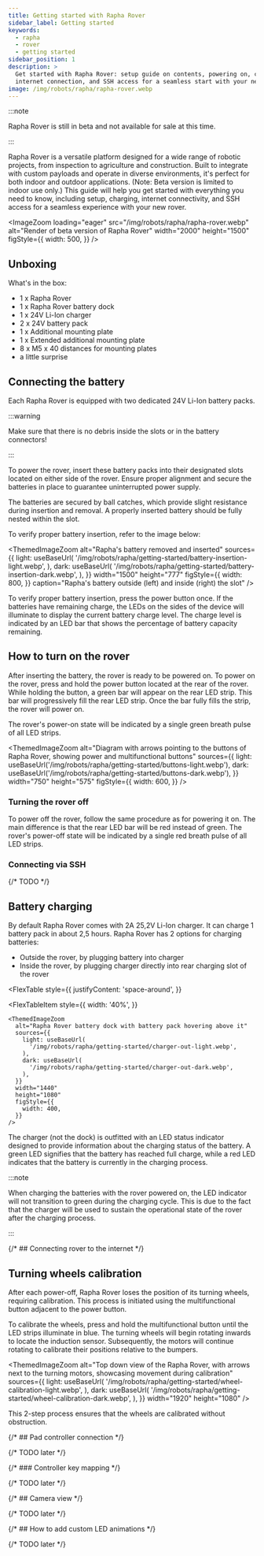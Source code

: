 ```yaml
---
title: Getting started with Rapha Rover
sidebar_label: Getting started
keywords:
  - rapha
  - rover
  - getting started
sidebar_position: 1
description: >
  Get started with Rapha Rover: setup guide on contents, powering on, charging,
  internet connection, and SSH access for a seamless start with your new rover.
image: /img/robots/rapha/rapha-rover.webp
---
```



:::note

Rapha Rover is still in beta and not available for sale at this time.

:::

Rapha Rover is a versatile platform designed for a wide range of robotic
projects, from inspection to agriculture and construction. Built to integrate
with custom payloads and operate in diverse environments, it's perfect for both
indoor and outdoor applications. (Note: Beta version is limited to indoor use
only.) This guide will help you get started with everything you need to know,
including setup, charging, internet connectivity, and SSH access for a seamless
experience with your new rover.

<ImageZoom
  loading="eager"
  src="/img/robots/rapha/rapha-rover.webp"
  alt="Render of beta version of Rapha Rover"
  width="2000"
  height="1500"
  figStyle={{
    width: 500,
  }}
/>

## Unboxing

What's in the box:

- 1 x Rapha Rover
- 1 x Rapha Rover battery dock
- 1 x 24V Li-Ion charger
- 2 x 24V battery pack
- 1 x Additional mounting plate
- 1 x Extended additional mounting plate
- 8 x M5 x 40 distances for mounting plates
- a little surprise

## Connecting the battery

Each Rapha Rover is equipped with two dedicated 24V Li-Ion battery packs.

:::warning

Make sure that there is no debris inside the slots or in the battery connectors!

:::

To power the rover, insert these battery packs into their designated slots
located on either side of the rover. Ensure proper alignment and secure the
batteries in place to guarantee uninterrupted power supply.

The batteries are secured by ball catches, which provide slight resistance
during insertion and removal. A properly inserted battery should be fully nested
within the slot.

To verify proper battery insertion, refer to the image below:

<ThemedImageZoom
  alt="Rapha's battery removed and inserted"
  sources={{
    light: useBaseUrl(
      '/img/robots/rapha/getting-started/battery-insertion-light.webp',
    ),
    dark: useBaseUrl(
      '/img/robots/rapha/getting-started/battery-insertion-dark.webp',
    ),
  }}
  width="1500"
  height="777"
  figStyle={{
    width: 800,
  }}
  caption="Rapha's battery outside (left) and inside (right) the slot"
/>

To verify proper battery insertion, press the power button once. If the
batteries have remaining charge, the LEDs on the sides of the device will
illuminate to display the current battery charge level. The charge level is
indicated by an LED bar that shows the percentage of battery capacity remaining.

## How to turn on the rover

After inserting the battery, the rover is ready to be powered on. To power on
the rover, press and hold the power button located at the rear of the rover.
While holding the button, a green bar will appear on the rear LED strip. This
bar will progressively fill the rear LED strip. Once the bar fully fills the
strip, the rover will power on.

The rover's power-on state will be indicated by a single green breath pulse of
all LED strips.

<ThemedImageZoom
  alt="Diagram with arrows pointing to the buttons of Rapha Rover, showing power and multifunctional buttons"
  sources={{
    light: useBaseUrl('/img/robots/rapha/getting-started/buttons-light.webp'),
    dark: useBaseUrl('/img/robots/rapha/getting-started/buttons-dark.webp'),
  }}
  width="750"
  height="575"
  figStyle={{
    width: 600,
  }}
/>

### Turning the rover off

To power off the rover, follow the same procedure as for powering it on. The
main difference is that the rear LED bar will be red instead of green. The
rover's power-off state will be indicated by a single red breath pulse of all
LED strips.

### Connecting via SSH

{/* TODO */}

## Battery charging

By default Rapha Rover comes with 2A 25,2V Li-Ion charger. It can charge 1
battery pack in about 2,5 hours. Rapha Rover has 2 options for charging
batteries:

- Outside the rover, by plugging battery into charger
- Inside the rover, by plugging charger directly into rear charging slot of the
  rover

<FlexTable
  style={{
    justifyContent: 'space-around',
  }}
>
  <FlexTableItem
    style={{
      width: '40%',
    }}
  >
    <ThemedImageZoom
      alt="Rapha Rover battery dock with battery pack hovering above it"
      sources={{
        light: useBaseUrl(
          '/img/robots/rapha/getting-started/charger-out-light.webp',
        ),
        dark: useBaseUrl(
          '/img/robots/rapha/getting-started/charger-out-dark.webp',
        ),
      }}
      width="1440"
      height="1080"
      figStyle={{
        width: 400,
      }}
    />
  </FlexTableItem>
  <FlexTableItem
    style={{
      width: '40%',
    }}
  >
    <ThemedImageZoom
      alt="Rapha Rover battery dock with battery pack inside it"
      sources={{
        light: useBaseUrl(
          '/img/robots/rapha/getting-started/charger-in-light.webp',
        ),
        dark: useBaseUrl(
          '/img/robots/rapha/getting-started/charger-in-dark.webp',
        ),
      }}
      width="1440"
      height="1080"
      figStyle={{
        width: 400,
      }}
    />
  </FlexTableItem>
</FlexTable>

The charger (not the dock) is outfitted with an LED status indicator designed to
provide information about the charging status of the battery. A green LED
signifies that the battery has reached full charge, while a red LED indicates
that the battery is currently in the charging process.

:::note

When charging the batteries with the rover powered on, the LED indicator will
not transition to green during the charging cycle. This is due to the fact that
the charger will be used to sustain the operational state of the rover after the
charging process.

:::

{/* ## Connecting rover to the internet */}

## Turning wheels calibration

After each power-off, Rapha Rover loses the position of its turning wheels,
requiring calibration. This process is initiated using the multifunctional
button adjacent to the power button.

To calibrate the wheels, press and hold the multifunctional button until the LED
strips illuminate in blue. The turning wheels will begin rotating inwards to
locate the induction sensor. Subsequently, the motors will continue rotating to
calibrate their positions relative to the bumpers.

<ThemedImageZoom
  alt="Top down view of the Rapha Rover, with arrows next to the turning motors, showcasing movement during calibration"
  sources={{
    light: useBaseUrl(
      '/img/robots/rapha/getting-started/wheel-calibration-light.webp',
    ),
    dark: useBaseUrl(
      '/img/robots/rapha/getting-started/wheel-calibration-dark.webp',
    ),
  }}
  width="1920"
  height="1080"
/>

This 2-step process ensures that the wheels are calibrated without obstruction.

{/* ## Pad controller connection */}

{/* TODO later */}

{/* ### Controller key mapping */}

{/* TODO later */}

{/* ## Camera view */}

{/* TODO later */}

{/* ## How to add custom LED animations */}

{/* TODO later */}
